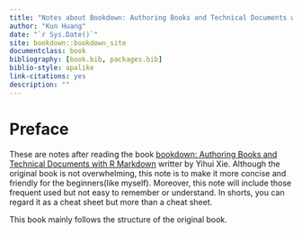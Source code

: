 ```yaml
--- 
title: "Notes about Bookdown: Authoring Books and Technical Documents with R Markdown"
author: "Kun Huang"
date: "`r Sys.Date()`"
site: bookdown::bookdown_site
documentclass: book
bibliography: [book.bib, packages.bib]
biblio-style: apalike
link-citations: yes
description: ""
---
```


# Preface {-}

These are notes after reading the book [bookdown: Authoring Books and Technical Documents with R Markdown](https://bookdown.org/yihui/bookdown/) writter by Yihui Xie. Although the original book is not overwhelming, this note is to make it more concise and friendly for the beginners(like myself). Moreover, this note will include those frequent used but not easy to remember or understand.  In shorts, you can regard it as a cheat sheet but more than a cheat sheet.

This book mainly follows the structure of the original book.

